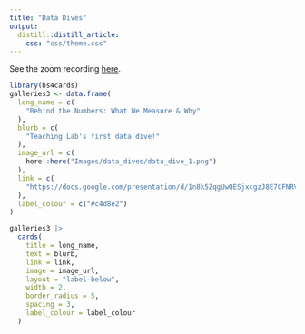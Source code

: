 ```yaml
---
title: "Data Dives"
output: 
  distill::distill_article:
    css: "css/theme.css"
---
```


See the zoom recording [here](https://teachinglab-org.zoom.us/rec/share/iGc5K0lUuaOTB_6ljr2Hq-k3OZedl7RaKNd9RRRcsr5SQdWOHKx2abUA33aubXsi.0UcB36vA32xWQdDW).

```r
library(bs4cards)
galleries3 <- data.frame(
  long_name = c(
    "Behind the Numbers: What We Measure & Why"
  ),
  blurb = c(
    "Teaching Lab's first data dive!"
  ),
  image_url = c(
    here::here("Images/data_dives/data_dive_1.png")
  ),
  link = c(
    "https://docs.google.com/presentation/d/1n8k5ZqgUwQESjxcgzJ8E7CFNRVevssX-gyUgmealKnU/edit#slide=id.p"
  ),
  label_colour = c("#c4d8e2")
)

galleries3 |>
  cards(
    title = long_name,
    text = blurb,
    link = link,
    image = image_url,
    layout = "label-below",
    width = 2,
    border_radius = 5,
    spacing = 3,
    label_colour = label_colour
  )
```
